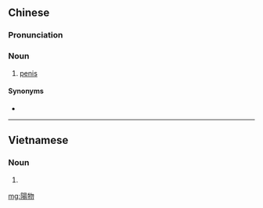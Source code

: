 {{also|阳物}}
==Chinese==
{{zh-forms|s=阳物}}

===Pronunciation===
{{zh-pron
|m=yángwù
|c=joeng4 mat6
|h=pfs=yòng-vu̍t
|cat=n
}}

===Noun===
{{zh-noun}}

# [[penis]]

====Synonyms====
* {{zh-l|陰莖}}

{{zh-cat|Anatomy}}

----

==Vietnamese==
{{vi-hantutab}}

===Noun===
{{vi-hantu}}

# {{han tu form of|dương vật|[[penis]]}}

[[mg:陽物]]